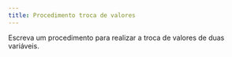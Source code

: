 ```yaml
---
title: Procedimento troca de valores
---
```

::: {#exr-0073}
Escreva um procedimento para realizar a troca de valores de duas variáveis.

<!-- @sol-0073 -->
:::